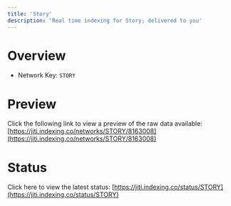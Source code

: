 ```yaml
---
title: 'Story'
description: 'Real time indexing for Story; delivered to you'
---
```


# Overview
- Network Key: `STORY`

# Preview
Click the following link to view a preview of the raw data available: [https://jiti.indexing.co/networks/STORY/8163008](https://jiti.indexing.co/networks/STORY/8163008)

# Status
Click here to view the latest status: [https://jiti.indexing.co/status/STORY](https://jiti.indexing.co/status/STORY)
